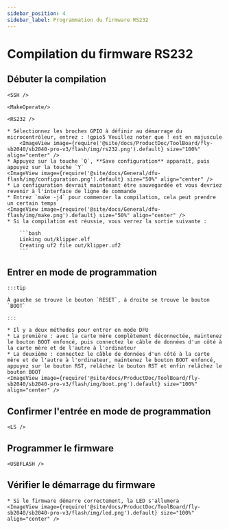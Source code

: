 ```yaml
---
sidebar_position: 4
sidebar_label: Programmation du firmware RS232
---
```




# Compilation du firmware RS232

## Débuter la compilation

    <SSH />

    <MakeOperate/>

    <RS232 />

    * Sélectionnez les broches GPIO à définir au démarrage du microcontrôleur, entrez : !gpio5 Veuillez noter que ! est en majuscule
        <ImageView image={require('@site/docs/ProductDoc/ToolBoard/fly-sb2040/sb2040-pro-v3/flash/img/rs232.png').default} size="100%" align="center" />
    * Appuyez sur la touche `Q`, **Save configuration** apparaît, puis appuyez sur la touche `Y`
    <ImageView image={require('@site/docs/General/dfu-flash/img/configuration.png').default} size="50%" align="center" />
    * La configuration devrait maintenant être sauvegardée et vous devriez revenir à l'interface de ligne de commande
    * Entrez `make -j4` pour commencer la compilation, cela peut prendre un certain temps
    <ImageView image={require('@site/docs/General/dfu-flash/img/make.png').default} size="50%" align="center" />
    * Si la compilation est réussie, vous verrez la sortie suivante :

        ```bash
        Linking out/klipper.elf
        Creating uf2 file out/klipper.uf2
        ```


## Entrer en mode de programmation

    :::tip

    À gauche se trouve le bouton `RESET`, à droite se trouve le bouton `BOOT`

    :::

    * Il y a deux méthodes pour entrer en mode DFU
    * La première : avec la carte mère complètement déconnectée, maintenez le bouton BOOT enfoncé, puis connectez le câble de données d'un côté à la carte mère et de l'autre à l'ordinateur
    * La deuxième : connectez le câble de données d'un côté à la carte mère et de l'autre à l'ordinateur, maintenez le bouton BOOT enfoncé, appuyez sur le bouton RST, relâchez le bouton RST et enfin relâchez le bouton BOOT
    <ImageView image={require('@site/docs/ProductDoc/ToolBoard/fly-sb2040/sb2040-pro-v3/flash/img/boot.png').default} size="100%" align="center" />

## Confirmer l'entrée en mode de programmation

    <LS />


## Programmer le firmware 
    
    <USBFLASH />
    


## Vérifier le démarrage du firmware

    * Si le firmware démarre correctement, la LED s'allumera
    <ImageView image={require('@site/docs/ProductDoc/ToolBoard/fly-sb2040/sb2040-pro-v3/flash/img/led.png').default} size="100%" align="center" />